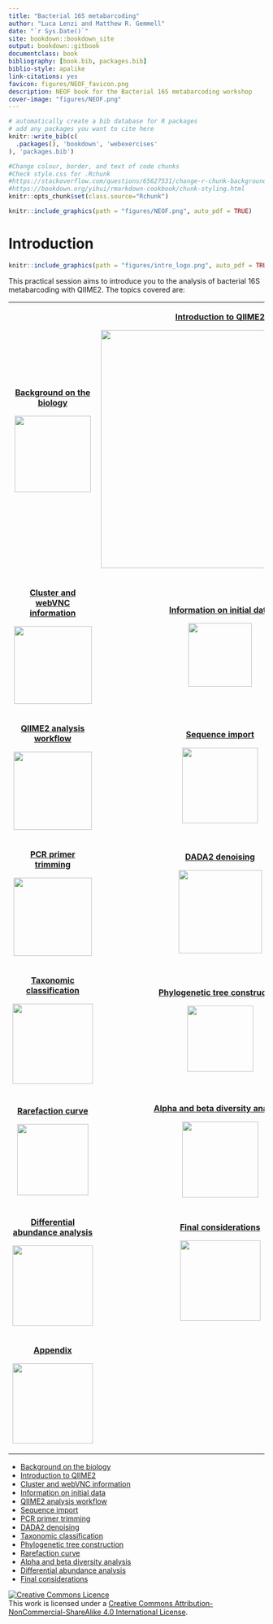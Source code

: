 ```yaml
---
title: "Bacterial 16S metabarcoding"
author: "Luca Lenzi and Matthew R. Gemmell"
date: "`r Sys.Date()`"
site: bookdown::bookdown_site
output: bookdown::gitbook
documentclass: book
bibliography: [book.bib, packages.bib]
biblio-style: apalike
link-citations: yes
favicon: figures/NEOF_favicon.png
description: NEOF book for the Bacterial 16S metabarcoding workshop
cover-image: "figures/NEOF.png"
---
```


```r
# automatically create a bib database for R packages
# add any packages you want to cite here
knitr::write_bib(c(
  .packages(), 'bookdown', 'webexercises'
), 'packages.bib')
```

```r
#Change colour, border, and text of code chunks
#Check style.css for .Rchunk
#https://stackoverflow.com/questions/65627531/change-r-chunk-background-color-in-bookdown-gitbook
#https://bookdown.org/yihui/rmarkdown-cookbook/chunk-styling.html
knitr::opts_chunk$set(class.source="Rchunk") 
```

```r
knitr::include_graphics(path = "figures/NEOF.png", auto_pdf = TRUE)
```

# Introduction

```r
knitr::include_graphics(path = "figures/intro_logo.png", auto_pdf = TRUE)
```

This practical session aims to introduce you to the analysis of bacterial 16S metabarcoding with QIIME2. The topics covered are:

+:----------------------------------------------------:+:---------------------------------------------------:+
| [**Background on the biology**](#background)         | [**Introduction to QIIME2**](#introqiime2)          |
|                                                      |                                                     |
| ![](figures/background.png){width="150"}             | ![](figures/q2docs.png){width="469"}                |
+------------------------------------------------------+-----------------------------------------------------+
| [**Cluster and webVNC information**](#cluster)       | [**Information on initial data**](#data)            |
|                                                      |                                                     |
| ![](figures/cluster.png){width="153"}                | ![](figures/data_files.png){width="125"}            |
+------------------------------------------------------+-----------------------------------------------------+
| [**QIIME2 analysis workflow**](#q2workflow)          | [**Sequence import**](#import)                      |
|                                                      |                                                     |
| ![](figures/workflow.png){width="154"}               | ![](figures/import.png){width="149"}                |
+------------------------------------------------------+-----------------------------------------------------+
| [**PCR primer trimming**](#pcrtrim)                  | [**DADA2 denoising**](#dada2)                       |
|                                                      |                                                     |
| ![](figures/prepare.png){width="154"}                | ![](figures/clusters.png){width="164"}              |
+------------------------------------------------------+-----------------------------------------------------+
| [**Taxonomic classification**](#taxa)                | [**Phylogenetic tree construction**](#phylogeny)    |
|                                                      |                                                     |
| ![](figures/classification.png){width="158"}         | ![](figures/phylo_tree.png){width="130"}            |
+------------------------------------------------------+-----------------------------------------------------+
| [**Rarefaction curve**](#rarefaction)                | [**Alpha and beta diversity analysis**](#diversity) |
|                                                      |                                                     |
| ![](figures/rarefaction.png){width="140"}            | ![](figures/diversity.png){width="150"}             |
+------------------------------------------------------+-----------------------------------------------------+
| [**Differential abundance analysis**](#differential) | [**Final considerations**](#final)                  |
|                                                      |                                                     |
| ![](figures/classification.png){width="158"}         | ![](figures/classification.png){width="158"}        |
+------------------------------------------------------+-----------------------------------------------------+
| [**Appendix**](#resources)                           |                                                     |
|                                                      |                                                     |
| ![](figures/classification.png){width="158"}         |                                                     |
+------------------------------------------------------+-----------------------------------------------------+

-   [Background on the biology](#background)
-   [Introduction to QIIME2](#introqiime2)
-   [Cluster and webVNC information](#cluster)
-   [Information on initial data](#data)
-   [QIIME2 analysis workflow](#q2workflow)
-   [Sequence import](#import)
-   [PCR primer trimming](#pcrtrim)
-   [DADA2 denoising](#dada2)
-   [Taxonomic classification](#taxa)
-   [Phylogenetic tree construction](#phylogeny)
-   [Rarefaction curve](#rarefaction)
-   [Alpha and beta diversity analysis](#diversity)
-   [Differential abundance analysis](#differential)
-   [Final considerations](#final)

<a rel="license" href="http://creativecommons.org/licenses/by-nc-sa/4.0/"><img src="https://i.creativecommons.org/l/by-nc-sa/4.0/88x31.png" alt="Creative Commons Licence" style="border-width:0"/></a><br />This work is licensed under a <a rel="license" href="http://creativecommons.org/licenses/by-nc-sa/4.0/">Creative Commons Attribution-NonCommercial-ShareAlike 4.0 International License</a>.
